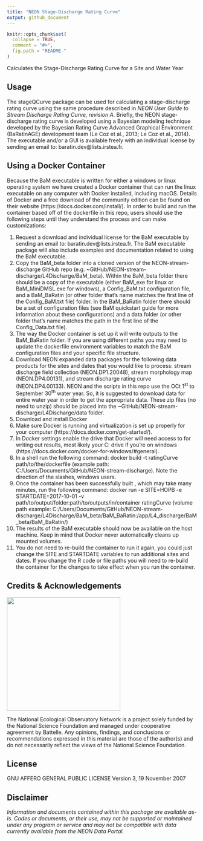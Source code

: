 ```yaml
---
title: "NEON Stage-Discharge Rating Curve"
output: github_document
---
```


<!-- README.md is generated from README.Rmd. Please edit that file -->

```r
knitr::opts_chunk$set(
  collapse = TRUE,
  comment = "#>",
  fig.path = "README-"
)

```
<!-- ****** Description ****** -->

Calculates the Stage-Discharge Rating Curve for a Site and Water Year

<!-- ****** Usage ****** -->
## Usage
The stageQCurve package can be used for calculating a stage-discharge rating curve using the same procedure described in *NEON User Guide to Stream Discharge Rating Curve, revision A*. Briefly, the NEON stage-discharge rating curve is developed using a Bayesian modeling technique developed by the Bayesian Rating Curve Advanced Graphical Environment (BaRatinAGE) development team (Le Coz et al., 2013; Le Coz et al., 2014). The executable and/or a GUI is available freely with an individual license by sending an email to: baratin.dev@lists.irstea.fr.

<!-- ****** Using a Docker Container ****** -->
## Using a Docker Container
Because the BaM executable is written for either a windows or linux operating system we have created a Docker container that can run the linux executable on any computer with Docker installed, including macOS. Details of Docker and a free download of the community edition can be found on their website (https://docs.docker.com/install/). In order to build and run the container based off of the dockerfile in this repo, users should use the following steps until they understand the process and can make customizations:

1. Request a download and individual license for the BaM executable by sending an email to: baratin.dev@lists.irstea.fr. The BaM executable package will also include examples and documentation related to using the BaM executable.
1. Copy the BaM_beta folder into a cloned version of the NEON-stream-discharge GitHub repo (e.g. ~GitHub/NEON-stream-discharge/L4Discharge/BaM_beta). Within the BaM_beta folder there should be a copy of the executable (either BaM_exe for linux or BaM_MiniDMSL.exe for windows), a Config_BaM.txt configuration file, and a BaM_BaRatin (or other folder that's name matches the first line of the Config_BaM.txt file) folder. In the BaM_BaRatin folder there should be a set of configuration files (see BaM quickstart guide for more information about these configurations) and a data folder (or other folder that's name matches the path in the first line of the Config_Data.txt file). 
1. The way the Docker container is set up it will write outputs to the BaM_BaRatin folder. If you are using different paths you may need to update the dockerfile environment variables to match the BaM configuration files and your specific file structure.
1. Download NEON expanded data packages for the following data products for the sites and dates that you would like to process: stream discharge field collection (NEON.DP1.20048), stream morphology map (NEON.DP4.00131), and stream discharge rating curve (NEON.DP4.00133). NEON and the scripts in this repo use the OCt 1^st^ to September 30^th^ water year. So, it is suggested to download data for entire water year in order to get the appropriate data. These zip files (no need to unzip) should be placed into the ~GitHub/NEON-stream-discharge/L4Discharge/data folder.
1. Download and install Docker
1. Make sure Docker is running and virtualization is set up properly for your computer (https://docs.docker.com/get-started/).
1. In Docker settings enable the drive that Docker will need access to for writing out results, most likely your C: drive if you're on windows (https://docs.docker.com/docker-for-windows/#general).
1. In a shell run the following command: docker build -t ratingCurve path/to/the/dockerfile (example path: C:/Users/Documents/GitHub/NEON-stream-discharge). Note the direction of the slashes, windows users.
1. Once the container has been successfully built , which may take many minutes, run the following command: docker run -e SITE=HOPB -e STARTDATE=2017-10-01 -v path/to/output/folder:path/to/outputs/in/container ratingCurve (volume path example: C:/Users/Documents/GitHub/NEON-stream-discharge/L4Discharge/BaM_beta/BaM_BaRatin:/app/L4_discharge/BaM_beta/BaM_BaRatin/)
1. The results of the BaM executable should now be available on the host machine. Keep in mind that Docker never automatically cleans up mounted volumes.
1. You do not need to re-build the container to run it again, you could just change the SITE and STARTDATE variables to run additional sites and dates. If you change the R code or file paths you will need to re-build the container for the changes to take effect when you run the container.

<!-- ****** Acknowledgements ****** -->
## Credits & Acknowledgements

<!-- HTML tags to produce image, resize, add hyperlink. -->
<!-- ONLY WORKS WITH HTML or GITHUB documents -->
<a href="http://www.neonscience.org/">
<img src="logo.png" width="300px" />
</a>


<!-- Acknowledgements text -->
The National Ecological Observatory Network is a project solely funded by the National Science Foundation and managed under cooperative agreement by Battelle. Any opinions, findings, and conclusions or recommendations expressed in this material are those of the author(s) and do not necessarily reflect the views of the National Science Foundation.



<!-- ****** License ****** -->
## License

GNU AFFERO GENERAL PUBLIC LICENSE Version 3, 19 November 2007



<!-- ****** Disclaimer ****** -->
## Disclaimer

*Information and documents contained within this pachage are available as-is. Codes or documents, or their use, may not be supported or maintained under any program or service and may not be compatible with data currently available from the NEON Data Portal.*